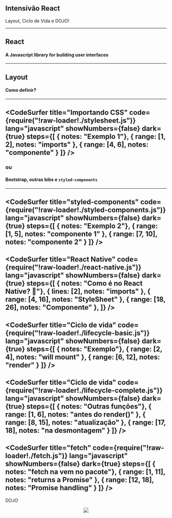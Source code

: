 



<Head>
  <title>Class 1</title>
</Head>

<Container>
  <Center>
    <GFLogo src={'./img/gf-react2.png'} />
  </Center>
  <h2>Intensivão React</h2>
  <p>Layout, Ciclo de Vida e DOJO!</p>
</Container>

---
## React
#### A Javascript library for building user interfaces

---
## Layout
#### Como definir?
---
<CodeSurfer
  title="Importando CSS"
  code={require("!raw-loader!./stylesheet.js")}
  lang="javascript"
  showNumbers={false}
  dark={true}
  steps={[
    { notes: "Exemplo 1"},
    { range: [1, 2], notes: "imports" },
    { range: [4, 6], notes: "componente" }
  ]}
/>
---
### ou
#### Bootstrap, outras bibs e `styled-components`
---
<CodeSurfer
  title="styled-components"
  code={require("!raw-loader!./styled-components.js")}
  lang="javascript"
  showNumbers={false}
  dark={true}
  steps={[
    { notes: "Exemplo 2"},
    { range: [1, 5], notes: "componente 1" },
    { range: [7, 10], notes: "componente 2" }
  ]}
/>
---
<CodeSurfer
  title="React Native"
  code={require("!raw-loader!./react-native.js")}
  lang="javascript"
  showNumbers={false}
  dark={true}
  steps={[
    { notes: "Como é no React Native? 🤔"},
    { lines: [2], notes: "imports" },
    { range: [4, 16], notes: "StyleSheet" },
    { range: [18, 26], notes: "Componente" },
  ]}
/>
---
<CodeSurfer
  title="Ciclo de vida"
  code={require("!raw-loader!./lifecycle-basic.js")}
  lang="javascript"
  showNumbers={false}
  dark={true}
  steps={[
    { notes: "Exemplo"},
    { range: [2, 4], notes: "will mount" },
    { range: [6, 12], notes: "render" }
  ]}
/>
---
<CodeSurfer
  title="Ciclo de vida"
  code={require("!raw-loader!./lifecycle-complete.js")}
  lang="javascript"
  showNumbers={false}
  dark={true}
  steps={[
    { notes: "Outras funções"},
    { range: [1, 6], notes: "antes do render()" },
    { range: [8, 15], notes: "atualização" },
    { range: [17, 18], notes: "na desmontagem" }
  ]}
/>
---
<CodeSurfer
  title="fetch"
  code={require("!raw-loader!./fetch.js")}
  lang="javascript"
  showNumbers={false}
  dark={true}
  steps={[
    { notes: "fetch na vem no pacote"},
    { range: [1, 11], notes: "returns a Promise" },
    { range: [12, 18], notes: "Promise handling" }
  ]}
/>
---
DOJO
<Container>
  <Center>
    <img src={'./img/dojo.jpg'} />
  </Center>
</Container>